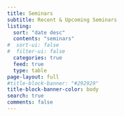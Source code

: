 ```yaml
---
title: Seminars
subtitle: Recent & Upcoming Seminars
listing:
  sort: "date desc"
  contents: "seminars"
#  sort-ui: false
#  filter-ui: false
  categories: true
  feed: true
  type: table
page-layout: full
#title-block-banner: "#292929"
title-block-banner-color: body
search: true
comments: false
---
```

